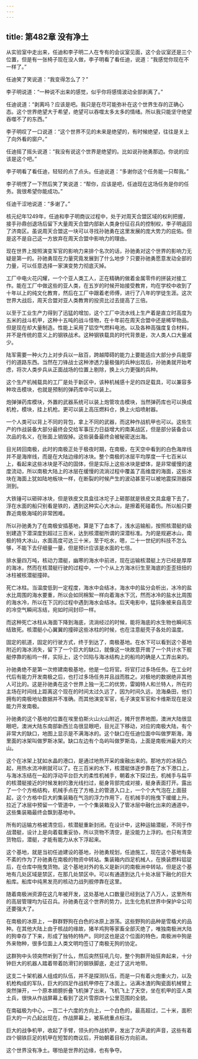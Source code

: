 ```yaml
---
---
---
```

title: 第482章 没有净土
---



从实验室中走出来，任迪和李子明二人在专有的会议室见面，这个会议室还是三个位置，但是有一张椅子现在没人做，李子明看了看任迪，说道：“我感觉你现在不一样了。”

任迪笑了笑说道：“我变得怎么了？”

李子明说道：“一种说不出来的感觉，似乎你将感情波动全部剥离了。”

任迪说道：“剥离吗？应该是吧。我只是在尽可能弥补在这个世界生存的正确心态。这个世界绝望大于希望，绝望可以吞噬太多太多的情绪。所以我只能坚守绝望吞噬不了的东西。”

李子明叹了一口说道：“这个世界不见的未来是绝望的，有时候绝望，往往是关上了向外看的窗户。”

任迪摇了摇头说道：“我没有说这个世界是绝望的。比如说孙驰勇那边。你说的应该是这个吧。”

李子明看了看任迪，轻轻的点了点头。任迪说道：“多谢你这个任务能一只帮我。”

李子明愣了一下然后笑了笑说道：“帮你，应该是吧，任迪现在这场任务是你的任务。我很希望你能成功。”

任迪干涩地说道：“多谢了。”

核元纪年1249年，任迪和李子明商议过程中，处于对周天合盟区域的权利把握，接手孙鼎创退场后留下大量周天合盟内部新人类身份征召兵的控制权，李子明返回了济南区。虽说周天合盟这一块可以寻找孙驰勇在这里发展的庞大势力的庇佑。但是这不是自己这一方放弃在周天合盟中影响力的理由。

现在世界上按照演变军官的影响力来排个名次的话，孙驰勇对这个世界的影响力无疑是第一的。孙驰勇现在力量究竟发展到了什么地步？只要孙驰勇愿意发动全部的力量，可以任意选择一家演变势力彻底灭掉。

工厂中电火花闪耀，一个个亚人类工人，正在精确的做着金属零件的拼装对接工作。能在工厂中做这些的亚人类，在五岁的时候开始接受教育，均在学校中收到了十年以上的纯文化教育，然后在工厂中跟着老师傅，进行了八年的学徒生涯。这次世界大战后，周天合盟对亚人类教育的投资比过去提高了三倍。

以至于工业生产力得到了迅猛的增加，这个工厂中流水线上生产着是直立时高度为五米的战斗机甲，这种十五吨的战斗怪物，在十年前在周天合盟中还是稀罕物品。但是现在却大量制造。性能上采用了铝空气燃料电池。以及各种高强度复合材料，并不是传统的意义上的钢铁战术。这种钢铁载具的时代背景是，次人类人口大量减少。

陆军需要一种火力上对步兵以一敌百，跨越障碍的能力上要能适应大部分步兵能穿行的道路东西。当然在刀锋战士这种渗透力量极强的兵种出现后，孙驰勇就开始考虑，将次人类步兵从正面战场的位置上剔除，换上火力更强的兵种。

这个生产机械载具的工厂是处于新区中，该种机械感十足的四足载具，可以兼容多种攻击模块，也就是预制的弹药库中可以装上。

炮弹弹药库模块，外置的武器系统可以装上炮管攻击模块，当然弹药库也可以换成机枪，模块，挂上机枪。更可以装上高压燃料仓，换上火焰喷射器。

一个人类可以背上不同的背包，拿上不同的武器，而这种作战机甲也可以。这些生产的作战装备大部分最终会交给军事压力日益增大的南美战区，但是部分装备会以次品的名义，在账面上销毁掉。这些装备最终会被秘密送出海。

目光转回南极，此时的南极正处于极夜时期，在南极，在天空中看到的白色海岸线并不是海岸线，而是在大陆边缘的冰块。整个南极的冰层平均厚度一千七百米以上，看起来这些冰块是不动的固体，但是实际上这些冰块是塑体，是非常缓慢的速度流动，所以南极大陆上的冰层在缓慢的流淌过程中覆盖了高维度的海面，这些冰块在海面上犹如陆地板块一样，在断裂的时候产生的波动甚至可以被地震探测器探测到。

大铁锤可以砸碎冰块，但是铁皮文具盒往冰坨子上砸那就是铁皮文具盒瘪下去了，浮在水面的船只别看是铁的，遇到这种实心大冰山，是擦着死碰着伤。所以船只要靠近南极海域的非常困难。

所以孙驰勇为了在南极安插基地，算是下了血本了，浅水运输船，按照核潜艇的级别建造下潜深度到超过三百米，达到核潜艇所谓的深潜标准。为的是规避冰山，南极的特大冰山，水面高度可达三十米，至于吃水，嗯，二十一世纪的科技不怎么够，不能下去仔细量一量，但是预计应该是水面的七倍。

排水量四万吨，核动力潜艇，幽寒的海水中前进，现在运输核潜艇上方已经是厚厚的海冰，然而在核潜艇行驶的过程中，一个个从上方海冰衍生至海底的歪歪扭扭的冰柱被核潜艇撞碎。

死亡冰柱。当温度低到一定程度，海水中会结冰，海水中的盐分会析出，冰冷的盐水比周围的海水要重，所以会如同棉絮一样向着海水下沉，然而冰冷的盐水比周围的海水冷，所以在下沉的过程中遇到海水会结冰。后天电影中，猛犸象被来自高空的冷空气瞬间冻结，宛如时间封印一样。

而这种死亡冰柱从海面下降到海底，流淌经过的时候，能将海底的水生物也瞬间冻结致死。核潜艇小心翼翼的撞碎这些冰柱的时候，也在注意艇壳子各处的温度。

固定的航道，固定的行驶方式，终于到达了，南极基地。在水下可以看到这个基地附近的海冰消失，留下了一个巨大的缺口，就像这一块故意开凿了一个共计水下舰艇停靠的船坞一样，实际上，这个凹陷与海冰结构上的船坞的确是人工弄出来的。

孙驰勇绝不是第一次修建南极基地，他是一位将官。将官打过多场任务。在工业时代后有能力开发南极之后，也打过多场任务并且战而胜之。对极地的数据绝非其他人可比的。这是孙驰勇在这个世界上独一无二的优势，雷姆特人和兰特人，所在的主场在时间线上距离这个现在的时间太过久远了，因为时间久远，沧海桑田，他们拥有的南极地址数据并不准确。而其他演变军官，毛子演变军官和卡维斯现在是没能力开发南极。

孙驰勇的这个基地的位置在埃里伯斯火山火山附近，摊开世界地图，澳洲大陆很显眼吧，澳洲大陆东南部新西兰岛很显眼吧，目光正下移动，对应的南极大陆，有个非常大的缺口，地图上显示是不满海冰的。这个缺口在任迪位面中叫做罗斯海，海里面的冰架叫做罗斯冰架。缺口左边有个岛屿叫做罗斯岛，上面是南极洲最大的火山。

这个在冰架上犹如水晶的港口，是通过地热开采的废融出来的。那地方的冰层凸起，用热水流冲刷就可以了。在三百米的水下，核潜艇体逐步靠在了水下港口上，与海冰冻结在一起的浮动平台巨大的柔性机械手，朝着水下探过去，机械手与扁平的核潜艇接近的时候发射的激光线扫过，艇身背部完成对接，艇身表面打开。露出了一个个方格结构，机械手点在了方格上的管道入口上，一个个大气泡在上面鼓起，这个方格中巨大的集装箱在气泡的浮力作用下，在机械手的拖曳下缓缓上升。拉近了冰层中预留一个管道中，一个个集装箱没入了管冰层中融化出来的通道中，这些集装箱最终会飘到基地中。

所有的运输方格被清空后，核潜艇重新封闭。在设计中，这种运输潜艇，不同于作战潜艇，设计上是向着载重妥协，所以货物不清空，是没能力上浮的。也只有清空货物后，潜艇，才能有能力从水下浮起来。

这个基地，就是当初任迪建设的基地，孙驰勇规划，任迪施工，现在这个基地有条不紊的作为了孙驰勇在南极的物资中转站。集装箱内四足机械人，在换装燃料铝锭后，在仓库中拖曳货物。这个基地对外的名义是新兴的南极洲中转站，但是这个基地有几处区域是禁区，在那几处禁区中。可以有通道到达几十处冰层下融化的巨大船库。船库中纯黑发亮的核动力战列舰停靠在这里。

随着南极洲资源在这几年被开发，这处基地人口数量已经到达了八万人，这里所有的高层管理均为征召兵。孙驰勇在这个世界的势力，比生化危机世界中保护伞公司还要强大了。

在南极的冰原上，一群群野狗在白色的冰原上游荡。这些野狗的品种是雪橇犬的品种。在其他大陆上由于核战的缘故，猪羊鸡狗等家畜全部灭绝了，唯独南极洲大陆的狗幸存了下来，形成了独特的特产。同时这也是这个位面的特色，南极洲中狗是外来物种，很多位面上人类文明均签订了南极无狗的协定。

这群狗中头领突然听到了什么，然后突然狂吼几句，整个狗群开始狂奔起来，十分钟巨大的机器人踏着带着防滑钉的钢铁脚底，走过了这片地带。

这支二十架机器人组成的队伍，并不是探测队伍，而是一只有着火炮重火力，以及机枪构成的军队，巨大的四足作战机甲停在了冰面上。沾满冰渣的陶瓷面机械臂上突然弹开，一个原本翅膀折叠飞机弹了出来，飞机飞上了天空，坐在机甲的亚人类士兵，很快从作战屏幕上看到了这片雪原四十公里范围的全貌。

在南磁极为中心，一百二十六度的方向上，一个白色的，最高超过，二十米，面积巨大的一片凸起出现在，作战屏幕上，被系统重点标注。

巨大的战争机甲，收起了手臂，领头的作战机甲，发出了次声波的声音，这些有着四个钢铁巨足的机甲在短暂的商议后，开始朝着目标方向前进。

这个世界没有净土。哪怕是世界的边缘，也有争夺。
